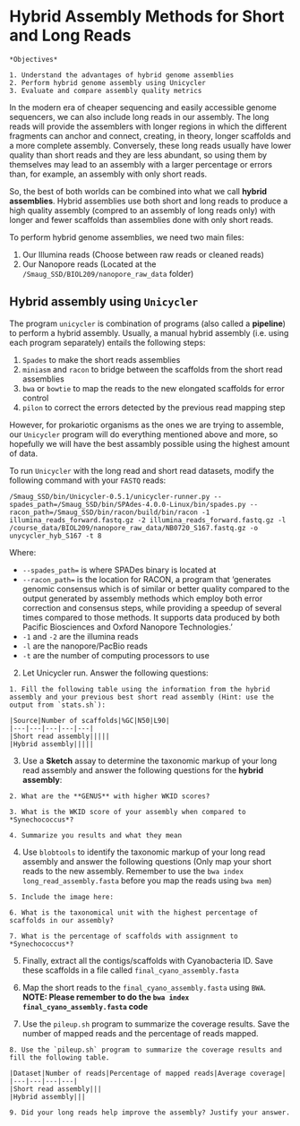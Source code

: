 # Hybrid Assembly Methods for Short and Long Reads

```block

*Objectives*

1. Understand the advantages of hybrid genome assemblies
2. Perform hybrid genome assembly using Unicycler
3. Evaluate and compare assembly quality metrics

```

In the modern era of cheaper sequencing and easily accessible genome sequencers, we can also include long reads in our assembly. The long reads will provide the assemblers with longer regions in which the different fragments can anchor and connect, creating, in theory, longer scaffolds and a more complete assembly. Conversely, these long reads usually have lower quality than short reads and they are less abundant, so using them by themselves may lead to an assembly with a larger percentage or errors than, for example, an assembly with only short reads.

So, the best of both worlds can be combined into what we call **hybrid assemblies**. Hybrid assemblies use both short and long reads to produce a high quality assembly (compred to an assembly of long reads only) with longer and fewer scaffolds than assemblies done with only short reads. 

To perform hybrid genome assemblies, we need two main files:

1. Our Illumina reads (Choose between raw reads or cleaned reads)
2. Our Nanopore reads (Located at the `/Smaug_SSD/BIOL209/nanopore_raw_data` folder)

## Hybrid assembly using `Unicycler`

The program `unicycler` is combination of programs (also called a **pipeline**) to perform a hybrid assembly. Usually, a manual hybrid assembly (i.e. using each program separately) entails the following steps:

1. `Spades` to make the short reads assemblies
2. `miniasm` and `racon` to bridge between the scaffolds from the short read assemblies
3. `bwa` or `bowtie` to map the reads to the new elongated scaffolds for error control
4. `pilon` to correct the errors detected by the previous read mapping step

However, for prokariotic organisms as the ones we are trying to assemble, our `Unicycler` program will do everything mentioned above and more, so hopefully we will have the best assambly possible using the highest amount of data.

To run `Unicycler` with the long read and short read datasets, modify the following command with your `FASTQ` reads:

```
/Smaug_SSD/bin/Unicycler-0.5.1/unicycler-runner.py --spades_path=/Smaug_SSD/bin/SPAdes-4.0.0-Linux/bin/spades.py --racon_path=/Smaug_SSD/bin/racon/build/bin/racon -1 illumina_reads_forward.fastq.gz -2 illumina_reads_forward.fastq.gz -l /course_data/BIOL209/nanopore_raw_data/NB0720_S167.fastq.gz -o unycycler_hyb_S167 -t 8
```

Where:

  - `--spades_path=` is where SPADes binary is located at
  - `--racon_path=` is the location for RACON, a program that 'generates genomic consensus which is of similar or better quality compared to the output generated by assembly methods which employ both error correction and consensus steps, while providing a speedup of several times compared to those methods. It supports data produced by both Pacific Biosciences and Oxford Nanopore Technologies.'
  - `-1` and `-2` are the illumina reads
  - `-l` are the nanopore/PacBio reads
  - `-t` are the number of computing processors to use

2. Let Unicycler run. Answer the following questions:

```block

1. Fill the following table using the information from the hybrid assembly and your previous best short read assembly (Hint: use the output from `stats.sh`):

|Source|Number of scaffolds|%GC|N50|L90|
|---|---|---|---|---|
|Short read assembly|||||
|Hybrid assembly|||||

```

3. Use a **Sketch** assay to determine the taxonomic markup of your long read assembly and answer the following questions for the **hybrid assembly**:

```block

2. What are the **GENUS** with higher WKID scores?

3. What is the WKID score of your assembly when compared to *Synechococcus*?

4. Summarize you results and what they mean

```

4. Use `blobtools` to identify the taxonomic markup of your long read assembly and answer the following questions (Only map your short reads to the new assembly. Remember to use the `bwa index long_read_assembly.fasta` before you map the reads using `bwa mem`)

```block

5. Include the image here:

6. What is the taxonomical unit with the highest percentage of scaffolds in our assembly?

7. What is the percentage of scaffolds with assignment to *Synechococcus*?
```

5. Finally, extract all the contigs/scaffolds with Cyanobacteria ID. Save these scaffolds in a file called `final_cyano_assembly.fasta`

6. Map the short reads to the `final_cyano_assembly.fasta` using `BWA`. **NOTE: Please remember to do the `bwa index final_cyano_assembly.fasta` code**

7. Use the `pileup.sh` program to summarize the coverage results. Save the number of mapped reads and the percentage of reads mapped.


```block

8. Use the `pileup.sh` program to summarize the coverage results and fill the following table.

|Dataset|Number of reads|Percentage of mapped reads|Average coverage|
|---|---|---|---|
|Short read assembly|||
|Hybrid assembly|||

9. Did your long reads help improve the assembly? Justify your answer.

```


